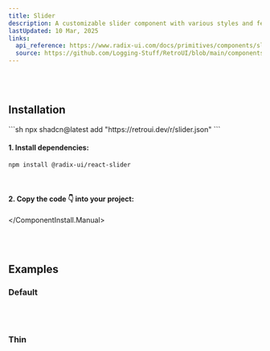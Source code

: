 ```yaml
---
title: Slider
description: A customizable slider component with various styles and features.
lastUpdated: 10 Mar, 2025
links:
  api_reference: https://www.radix-ui.com/docs/primitives/components/slider#api-reference
  source: https://github.com/Logging-Stuff/RetroUI/blob/main/components/ui/Slider.tsx 
---
```


<ComponentShowcase name="switch-style-default" />
<br />
<br />

## Installation

<ComponentInstall>
  <ComponentInstall.Cli>
    ```sh
    npx shadcn@latest add "https://retroui.dev/r/slider.json"
    ```
  </ComponentInstall.Cli>
  <ComponentInstall.Manual>
  
#### 1. Install dependencies:

```sh
npm install @radix-ui/react-slider
```

<br />

#### 2. Copy the code 👇 into your project:

<ComponentSource name="slider" />

  </ComponentInstall.Manual>
</ComponentInstall>

<br />
<br />

## Examples

### Default

<ComponentShowcase name="slider-style-default" />
<br />
<br />

### Thin

<ComponentShowcase name="slider-style-thin" />
<br />
<br />
